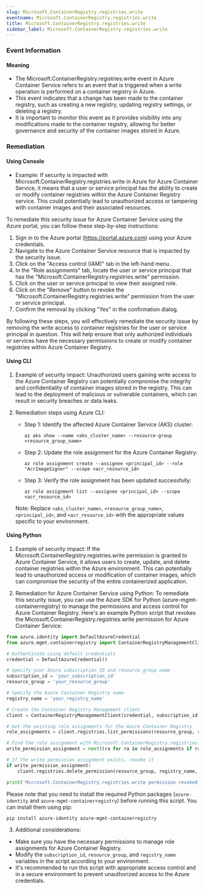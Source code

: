 ```yaml
--- 
slug: Microsoft.ContainerRegistry.registries.write
eventname: Microsoft.ContainerRegistry.registries.write
title: Microsoft.ContainerRegistry.registries.write
sidebar_label: Microsoft.ContainerRegistry.registries.write
---
```

                       
### Event Information

#### Meaning

- The Microsoft.ContainerRegistry.registries.write event in Azure Container Service refers to an event that is triggered when a write operation is performed on a container registry in Azure.
- This event indicates that a change has been made to the container registry, such as creating a new registry, updating registry settings, or deleting a registry.
- It is important to monitor this event as it provides visibility into any modifications made to the container registry, allowing for better governance and security of the container images stored in Azure.

### Remediation

#### Using Console

- Example: If security is impacted with Microsoft.ContainerRegistry.registries.write in Azure for Azure Container Service, it means that a user or service principal has the ability to create or modify container registries within the Azure Container Registry service. This could potentially lead to unauthorized access or tampering with container images and their associated resources.

To remediate this security issue for Azure Container Service using the Azure portal, you can follow these step-by-step instructions:

1. Sign in to the Azure portal (https://portal.azure.com) using your Azure credentials.
2. Navigate to the Azure Container Service resource that is impacted by the security issue.
3. Click on the "Access control (IAM)" tab in the left-hand menu.
4. In the "Role assignments" tab, locate the user or service principal that has the "Microsoft.ContainerRegistry.registries.write" permission.
5. Click on the user or service principal to view their assigned role.
6. Click on the "Remove" button to revoke the "Microsoft.ContainerRegistry.registries.write" permission from the user or service principal.
7. Confirm the removal by clicking "Yes" in the confirmation dialog.

By following these steps, you will effectively remediate the security issue by removing the write access to container registries for the user or service principal in question. This will help ensure that only authorized individuals or services have the necessary permissions to create or modify container registries within Azure Container Registry.

#### Using CLI

1. Example of security impact: Unauthorized users gaining write access to the Azure Container Registry can potentially compromise the integrity and confidentiality of container images stored in the registry. This can lead to the deployment of malicious or vulnerable containers, which can result in security breaches or data leaks.

2. Remediation steps using Azure CLI:
   - Step 1: Identify the affected Azure Container Service (AKS) cluster:
     ```
     az aks show --name <aks_cluster_name> --resource-group <resource_group_name>
     ```

   - Step 2: Update the role assignment for the Azure Container Registry:
     ```
     az role assignment create --assignee <principal_id> --role "AcrImageSigner" --scope <acr_resource_id>
     ```

   - Step 3: Verify the role assignment has been updated successfully:
     ```
     az role assignment list --assignee <principal_id> --scope <acr_resource_id>
     ```

   Note: Replace `<aks_cluster_name>`, `<resource_group_name>`, `<principal_id>`, and `<acr_resource_id>` with the appropriate values specific to your environment.

#### Using Python

1. Example of security impact: If the Microsoft.ContainerRegistry.registries.write permission is granted to Azure Container Service, it allows users to create, update, and delete container registries within the Azure environment. This can potentially lead to unauthorized access or modification of container images, which can compromise the security of the entire containerized application.

2. Remediation for Azure Container Service using Python:
To remediate this security issue, you can use the Azure SDK for Python (azure-mgmt-containerregistry) to manage the permissions and access control for Azure Container Registry. Here's an example Python script that revokes the Microsoft.ContainerRegistry.registries.write permission for Azure Container Service:

```python
from azure.identity import DefaultAzureCredential
from azure.mgmt.containerregistry import ContainerRegistryManagementClient

# Authenticate using default credentials
credential = DefaultAzureCredential()

# Specify your Azure subscription ID and resource group name
subscription_id = 'your_subscription_id'
resource_group = 'your_resource_group'

# Specify the Azure Container Registry name
registry_name = 'your_registry_name'

# Create the Container Registry Management client
client = ContainerRegistryManagementClient(credential, subscription_id)

# Get the existing role assignments for the Azure Container Registry
role_assignments = client.registries.list_permissions(resource_group, registry_name)

# Find the role assignment with Microsoft.ContainerRegistry.registries.write permission
write_permission_assignment = next((ra for ra in role_assignments if ra.role_name == 'Microsoft.ContainerRegistry.registries.write'), None)

# If the write permission assignment exists, revoke it
if write_permission_assignment:
    client.registries.delete_permission(resource_group, registry_name, write_permission_assignment.principal_id)

print('Microsoft.ContainerRegistry.registries.write permission revoked successfully.')
```

Please note that you need to install the required Python packages (`azure-identity` and `azure-mgmt-containerregistry`) before running this script. You can install them using pip:

```
pip install azure-identity azure-mgmt-containerregistry
```

3. Additional considerations:
- Make sure you have the necessary permissions to manage role assignments for Azure Container Registry.
- Modify the `subscription_id`, `resource_group`, and `registry_name` variables in the script according to your environment.
- It's recommended to run this script with appropriate access control and in a secure environment to prevent unauthorized access to the Azure credentials.


 